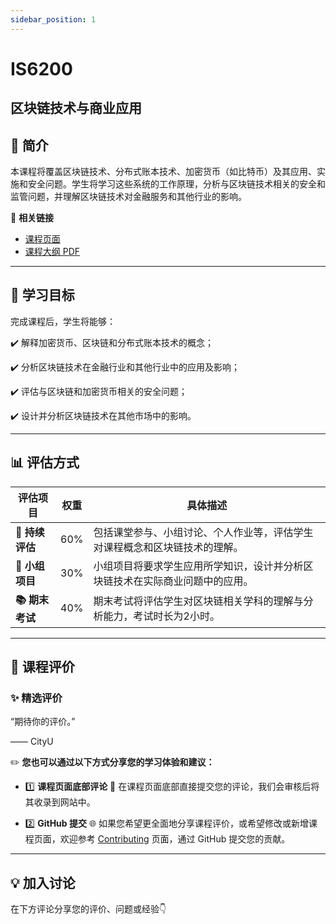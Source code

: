 ```yaml
---
sidebar_position: 1
---
```


# IS6200
## 区块链技术与商业应用

## **📘 简介**
本课程将覆盖区块链技术、分布式账本技术、加密货币（如比特币）及其应用、实施和安全问题。学生将学习这些系统的工作原理，分析与区块链技术相关的安全和监管问题，并理解区块链技术对金融服务和其他行业的影响。

🔗 **相关链接**
- [课程页面](https://www.cityu.edu.hk/catalogue/pg/202526/course/IS6200.htm)
- [课程大纲 PDF](https://www.cityu.edu.hk/catalogue/pg/202526/course/IS6200.pdf)

---

## **🎯 学习目标**

完成课程后，学生将能够：

✔️ 解释加密货币、区块链和分布式账本技术的概念；

✔️ 分析区块链技术在金融行业和其他行业中的应用及影响；

✔️ 评估与区块链和加密货币相关的安全问题；

✔️ 设计并分析区块链技术在其他市场中的影响。

---

## **📊 评估方式**

| **评估项目**          | **权重** | **具体描述**                                                                                       |
|----------------------|---------|---------------------------------------------------------------------------------------------------|
| **📄 持续评估**       | 60%     | 包括课堂参与、小组讨论、个人作业等，评估学生对课程概念和区块链技术的理解。                        |
| **📝 小组项目**       | 30%     | 小组项目将要求学生应用所学知识，设计并分析区块链技术在实际商业问题中的应用。                     |
| **📚 期末考试**       | 40%     | 期末考试将评估学生对区块链相关学科的理解与分析能力，考试时长为2小时。                           |

---

## **💬 课程评价**

### ✨ **精选评价**
<div className={commentStyles.commentBox}>
    <p className={commentStyles.commentText}>
        “期待你的评价。”
    </p>
    <p className={commentStyles.commentAuthor}>—— CityU</p>
</div>

✏️ **您也可以通过以下方式分享您的学习体验和建议：**

- 1️⃣ **课程页面底部评论**
💬 在课程页面底部直接提交您的评论，我们会审核后将其收录到网站中。

- 2️⃣ **GitHub 提交**
🌐 如果您希望更全面地分享课程评价，或希望修改或新增课程页面，欢迎参考 [Contributing](/contributing) 页面，通过 GitHub 提交您的贡献。


---

## **💡 加入讨论**

在下方评论分享您的评价、问题或经验👇
<Utterances />
